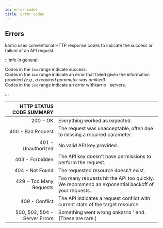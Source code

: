 ```yaml
---
id: error-codes
title: Error Codes
---
```


## Errors

karrio uses conventional HTTP response codes to indicate the success or failure of an API request.

:::info In general:

  Codes in the `2xx` range indicate success. <br/>
  Codes in the `4xx` range indicate an error that failed given the information provided *(e.g., a required parameter was omitted)*.<br/>
  Codes in the `5xx` range indicate an error withkarrio ' servers.

:::


| HTTP STATUS CODE SUMMARY     |                                                                                                  |
| ---------------------------: |:------------------------------------------------------------------------------------------------ |
|                     200 - OK | Everything worked as expected.                                                                   |
|            400 - Bad Request | The request was unacceptable, often due to missing a required parameter.                         |
|           401 - Unauthorized | No valid API key provided.                                                                       |
|              403 - Forbidden | The API key doesn't have permissions to perform the request.                                     |
|              404 - Not Found | The requested resource doesn't exist.                                                            |
|      429 - Too Many Requests | Too many requests hit the API too quickly. We recommend an exponential backoff of your requests. |
|               409 - Conflict | The API indicates a request conflict with current state of the target resource.                  |
|500, 502, 504 - Server Errors | Something went wrong onkarrio ' end. (These are rare.)                                        |
